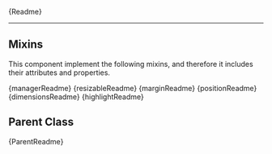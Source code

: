 

<Meta title="Components/Tracks/Navigation/Readme" />

<Description>{Readme}</Description>

<hr />

<h2>Mixins</h2>

<p>
  This component implement the following mixins, and therefore it includes their
  attributes and properties.
</p>
<Description>{managerReadme}</Description>
<Description>{resizableReadme}</Description>
<Description>{marginReadme}</Description>
<Description>{positionReadme}</Description>
<Description>{dimensionsReadme}</Description>
<Description>{highlightReadme}</Description>

<h2>Parent Class</h2>
<Description>{ParentReadme}</Description>
